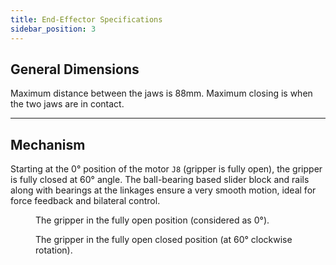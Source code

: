 ```yaml
---
title: End-Effector Specifications
sidebar_position: 3
---
```



## General Dimensions

Maximum distance between the jaws is 88mm. Maximum closing is when the two jaws are in contact.

<BlockImage src="hardware/end-effector/spec.png" alt="spec" width="90%" />

---
## Mechanism

Starting at the 0° position of the motor `J8` (gripper is fully open), the gripper is fully closed at 60° angle. The ball-bearing based slider block and rails along with bearings at the linkages ensure a very smooth motion, ideal for force feedback and bilateral control.
<figure style={{ textAlign: 'center' }}>
  <BlockImage src="hardware/end-effector/fullyopen.png" alt="fully open" width="90%" />
  <figcaption style={{ fontSize: '0.9em', color: '#666', marginTop: '0.5em' }}>
    The gripper in the fully open position (considered as 0°).
  </figcaption>
</figure>

<figure style={{ textAlign: 'center' }}>
  <BlockImage src="hardware/end-effector/fullyclosed.png" alt="fully closed" width="90%" />
  <figcaption style={{ fontSize: '0.9em', color: '#666', marginTop: '0.5em' }}>
    The gripper in the fully open closed position (at 60° clockwise rotation).
  </figcaption>
</figure>
